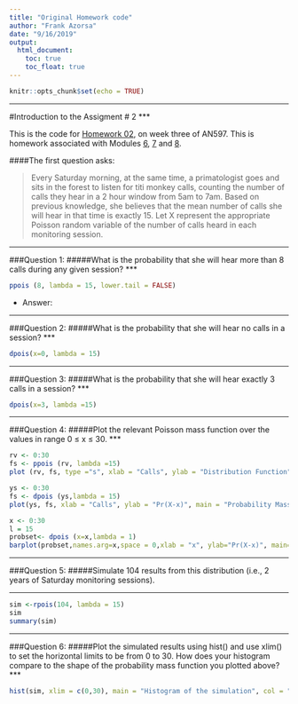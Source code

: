 ```yaml
---
title: "Original Homework code"
author: "Frank Azorsa"
date: "9/16/2019"
output:
  html_document:
    toc: true
    toc_float: true
---
```


```r
knitr::opts_chunk$set(echo = TRUE)
```

***
#Introduction to the Assigment # 2
***

This is the code for [Homework 02](https://fuzzyatelin.github.io/bioanth-stats/homework-02.html), on week three of AN597. This is homework associated with Modules [6](https://fuzzyatelin.github.io/bioanth-stats/module-06/module-06.html), [7](https://fuzzyatelin.github.io/bioanth-stats/module-07/module-07.html) and [8](https://fuzzyatelin.github.io/bioanth-stats/module-08/module-08.html).

####The first question asks:

>Every Saturday morning, at the same time, a primatologist goes and sits in the forest to listen for titi monkey calls, counting the number of calls they hear in a 2 hour window from 5am to 7am. Based on previous knowledge, she believes that the mean number of calls she will hear in that time is exactly 15. Let X represent the appropriate Poisson random variable of the number of calls heard in each monitoring session.

***
###Question 1:
#####What is the probability that she will hear more than 8 calls during any given session?
***

```r
ppois (8, lambda = 15, lower.tail = FALSE)
```
+ Answer:

***
###Question 2:
#####What is the probability that she will hear no calls in a session?
***

```r
dpois(x=0, lambda = 15)
```

***
###Question 3:
#####What is the probability that she will hear exactly 3 calls in a session?
***

```r
dpois(x=3, lambda =15)
```

***
###Question 4:
#####Plot the relevant Poisson mass function over the values in range 0 ≤ x ≤ 30.
***

```r
rv <- 0:30
fs <- ppois (rv, lambda =15)
plot (rv, fs, type ="s", xlab = "Calls", ylab = "Distribution Function")
```
```r
ys <- 0:30
fs <- dpois (ys,lambda = 15)
plot(ys, fs, xlab = "Calls", ylab = "Pr(X-x)", main = "Probability Mass Function")
```
```r
x <- 0:30
l = 15
probset<- dpois (x=x,lambda = 1)
barplot(probset,names.arg=x,space = 0,xlab = "x", ylab="Pr(X-x)", main="Probability Mass Function")
```

***
###Question 5:
#####Simulate 104 results from this distribution (i.e., 2 years of Saturday monitoring sessions).

***
```r
sim <-rpois(104, lambda = 15)
sim
summary(sim)
```

***
###Question 6:
#####Plot the simulated results using hist() and use xlim() to set the horizontal limits to be from 0 to 30. How does your histogram compare to the shape of the probability mass function you plotted above?
***

```r
hist(sim, xlim = c(0,30), main = "Histogram of the simulation", col = "white", xlab = "number of calls")
```
